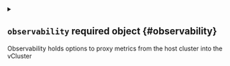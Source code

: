 


<details className="config-field" data-expandable="true">
<summary>

## `observability` <span className="config-field-required" data-required="false">required</span> <span className="config-field-type">object</span> <span className="config-field-default"></span> <span className="config-field-enum"></span> {#observability}

Observability holds options to proxy metrics from the host cluster into the vCluster

</summary>




<details className="config-field" data-expandable="true">
<summary>

### `metrics` <span className="config-field-required" data-required="false">required</span> <span className="config-field-type">object</span> <span className="config-field-default"></span> <span className="config-field-enum"></span> {#observability-metrics}

Metrics allows to proxy metrics server apis from host to vCluster.

</summary>




<details className="config-field" data-expandable="true">
<summary>

#### `proxy` <span className="config-field-required" data-required="false">required</span> <span className="config-field-type">object</span> <span className="config-field-default"></span> <span className="config-field-enum"></span> {#observability-metrics-proxy}

Proxy holds the configuration what metrics-server apis should get proxied.

</summary>




<details className="config-field" data-expandable="false" open>
<summary>

##### `nodes` <span className="config-field-required" data-required="false">required</span> <span className="config-field-type">boolean</span> <span className="config-field-default">false</span> <span className="config-field-enum"></span> {#observability-metrics-proxy-nodes}

Nodes defines if metrics-server nodes api should get proxied from host to vCluster.

</summary>



</details>



<details className="config-field" data-expandable="false" open>
<summary>

##### `pods` <span className="config-field-required" data-required="false">required</span> <span className="config-field-type">boolean</span> <span className="config-field-default">false</span> <span className="config-field-enum"></span> {#observability-metrics-proxy-pods}

Pods defines if metrics-server pods api should get proxied from host to vCluster.

</summary>



</details>


</details>


</details>


</details>
